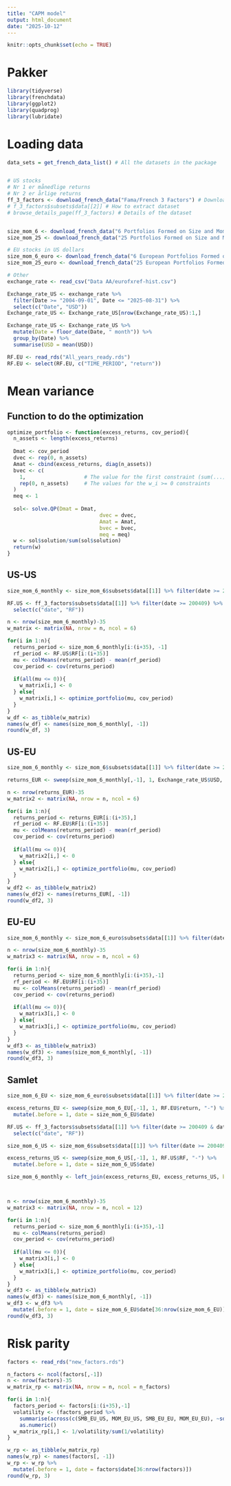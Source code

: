 ```yaml
---
title: "CAPM model"
output: html_document
date: "2025-10-12"
---
```


```r
knitr::opts_chunk$set(echo = TRUE)
```

# Pakker
```r
library(tidyverse)
library(frenchdata)
library(ggplot2)
library(quadprog)
library(lubridate)
```

# Loading data
```r
data_sets = get_french_data_list() # All the datasets in the package


# US stocks
# Nr 1 er månedlige returns
# Nr 2 er årlige returns
ff_3_factors <- download_french_data("Fama/French 3 Factors") # Download of data
# f_3_factors$subsets$data[[2]] # How to extract dataset
# browse_details_page(ff_3_factors) # Details of the dataset


size_mom_6 <- download_french_data("6 Portfolios Formed on Size and Momentum (2 x 3)")
size_mom_25 <- download_french_data("25 Portfolios Formed on Size and Momentum (5 x 5)")

# EU stocks in US dollars
size_mom_6_euro <- download_french_data("6 European Portfolios Formed on Size and Momentum (2 x 3)")
size_mom_25_euro <- download_french_data("25 European Portfolios Formed on Size and Momentum (5 x 5)")

# Other
exchange_rate <- read_csv("Data AA/eurofxref-hist.csv")

Exchange_rate_US <- exchange_rate %>% 
  filter(Date >= "2004-09-01", Date <= "2025-08-31") %>% 
  select(c("Date", "USD"))
Exchange_rate_US <- Exchange_rate_US[nrow(Exchange_rate_US):1,]

Exchange_rate_US <- Exchange_rate_US %>% 
  mutate(Date = floor_date(Date, " month")) %>% 
  group_by(Date) %>% 
  summarise(USD = mean(USD))

RF.EU <- read_rds("All_years_ready.rds")
RF.EU <- select(RF.EU, c("TIME_PERIOD", "return"))
```


# Mean variance
## Function to do the optimization
```r
optimize_portfolio <- function(excess_returns, cov_period){
  n_assets <- length(excess_returns)
  
  Dmat <- cov_period
  dvec <- rep(0, n_assets)
  Amat <- cbind(excess_returns, diag(n_assets))
  bvec <- c(
    1,                   # The value for the first constraint (sum(...) = 1)
    rep(0, n_assets)     # The values for the w_i >= 0 constraints
  )
  meq <- 1
  
  sol<- solve.QP(Dmat = Dmat,
                              dvec = dvec,
                              Amat = Amat,
                              bvec = bvec,
                              meq = meq)
  w <- sol$solution/sum(sol$solution)
  return(w)
}
```

## US-US
```r
size_mom_6_monthly <- size_mom_6$subsets$data[[1]] %>% filter(date >= 200409)

RF.US <- ff_3_factors$subsets$data[[1]] %>% filter(date >= 200409) %>% 
  select(c("date", "RF"))

n <- nrow(size_mom_6_monthly)-35
w_matrix <- matrix(NA, nrow = n, ncol = 6)

for(i in 1:n){
  returns_period <- size_mom_6_monthly[i:(i+35), -1]
  rf_period <- RF.US$RF[i:(i+35)]
  mu <- colMeans(returns_period) - mean(rf_period)
  cov_period <- cov(returns_period)
  
  if(all(mu <= 0)){
    w_matrix[i,] <- 0
  } else{
    w_matrix[i,] <- optimize_portfolio(mu, cov_period)
  }
}
w_df <- as_tibble(w_matrix)
names(w_df) <- names(size_mom_6_monthly[, -1])
round(w_df, 3)
```

## US-EU
```r
size_mom_6_monthly <- size_mom_6$subsets$data[[1]] %>% filter(date >= 200409)

returns_EUR <- sweep(size_mom_6_monthly[,-1], 1, Exchange_rate_US$USD, "/")

n <- nrow(returns_EUR)-35
w_matrix2 <- matrix(NA, nrow = n, ncol = 6)

for(i in 1:n){
  returns_period <- returns_EUR[i:(i+35),]
  rf_period <- RF.EU$RF[i:(i+35)]
  mu <- colMeans(returns_period) - mean(rf_period)
  cov_period <- cov(returns_period)
  
  if(all(mu <= 0)){
    w_matrix2[i,] <- 0
  } else{
    w_matrix2[i,] <- optimize_portfolio(mu, cov_period)
  }
}
w_df2 <- as_tibble(w_matrix2)
names(w_df2) <- names(returns_EUR[, -1])
round(w_df2, 3)
```


## EU-EU
```r
size_mom_6_monthly <- size_mom_6_euro$subsets$data[[1]] %>% filter(date >= 200409)

n <- nrow(size_mom_6_monthly)-35
w_matrix3 <- matrix(NA, nrow = n, ncol = 6)

for(i in 1:n){
  returns_period <- size_mom_6_monthly[i:(i+35),-1]
  rf_period <- RF.EU$RF[i:(i+35)]
  mu <- colMeans(returns_period) - mean(rf_period)
  cov_period <- cov(returns_period)
  
  if(all(mu <= 0)){
    w_matrix3[i,] <- 0
  } else{
    w_matrix3[i,] <- optimize_portfolio(mu, cov_period)
  }
}
w_df3 <- as_tibble(w_matrix3)
names(w_df3) <- names(size_mom_6_monthly[, -1])
round(w_df3, 3)
```

## Samlet
```r
size_mom_6_EU <- size_mom_6_euro$subsets$data[[1]] %>% filter(date >= 200409 & date <= 202412)

excess_returns_EU <- sweep(size_mom_6_EU[,-1], 1, RF.EU$return, "-") %>% 
  mutate(.before = 1, date = size_mom_6_EU$date)

RF.US <- ff_3_factors$subsets$data[[1]] %>% filter(date >= 200409 & date <= 202412) %>% 
  select(c("date", "RF"))

size_mom_6_US <- size_mom_6$subsets$data[[1]] %>% filter(date >= 200409 & date <= 202412)

excess_returns_US <- sweep(size_mom_6_US[,-1], 1, RF.US$RF, "-") %>% 
  mutate(.before = 1, date = size_mom_6_US$date)

size_mom_6_monthly <- left_join(excess_returns_EU, excess_returns_US, by = "date", suffix = c(".EU", ".US"))



n <- nrow(size_mom_6_monthly)-35
w_matrix3 <- matrix(NA, nrow = n, ncol = 12)

for(i in 1:n){
  returns_period <- size_mom_6_monthly[i:(i+35),-1]
  mu <- colMeans(returns_period)
  cov_period <- cov(returns_period)
  
  if(all(mu <= 0)){
    w_matrix3[i,] <- 0
  } else{
    w_matrix3[i,] <- optimize_portfolio(mu, cov_period)
  }
}
w_df3 <- as_tibble(w_matrix3)
names(w_df3) <- names(size_mom_6_monthly[, -1])
w_df3 <- w_df3 %>% 
  mutate(.before = 1, date = size_mom_6_EU$date[36:nrow(size_mom_6_EU)])
round(w_df3, 3)

```


# Risk parity
```r
factors <- read_rds("new_factors.rds")

n_factors <- ncol(factors[,-1])
n <- nrow(factors)-35
w_matrix_rp <- matrix(NA, nrow = n, ncol = n_factors)

for(i in 1:n){
  factors_period <- factors[i:(i+35),-1]
  volatility <- (factors_period %>%
    summarise(across(c(SMB_EU_US, MOM_EU_US, SMB_EU_EU, MOM_EU_EU), ~sd(.x)))) %>% 
    as.numeric()
  w_matrix_rp[i,] <- 1/volatility/sum(1/volatility)
}

w_rp <- as_tibble(w_matrix_rp)
names(w_rp) <- names(factors[, -1])
w_rp <- w_rp %>% 
  mutate(.before = 1, date = factors$date[36:nrow(factors)])
round(w_rp, 3)
```




